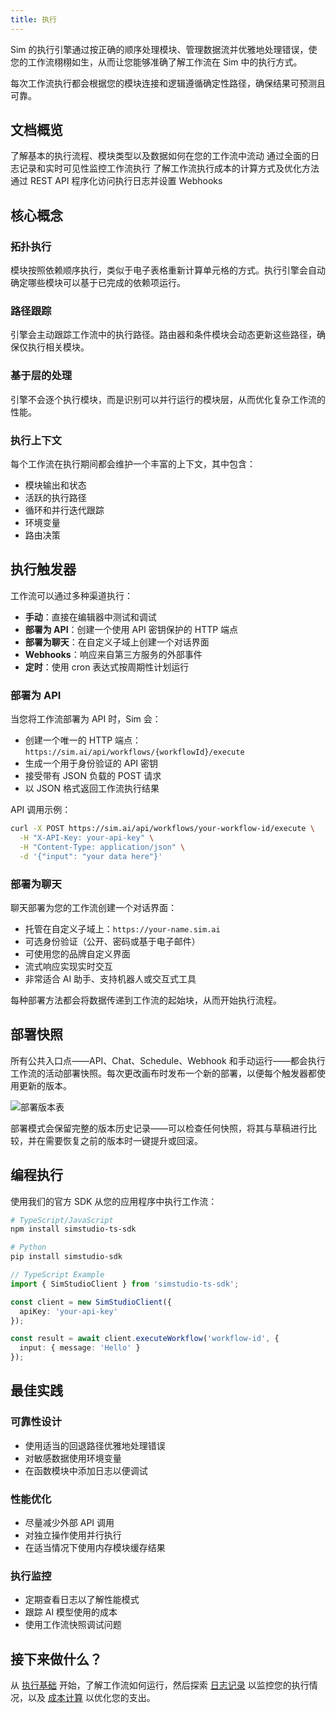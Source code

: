 ```yaml
---
title: 执行
---
```



Sim 的执行引擎通过按正确的顺序处理模块、管理数据流并优雅地处理错误，使您的工作流栩栩如生，从而让您能够准确了解工作流在 Sim 中的执行方式。

<Callout type="info">
  每次工作流执行都会根据您的模块连接和逻辑遵循确定性路径，确保结果可预测且可靠。
</Callout>

## 文档概览

<Cards>
  <Card title="执行基础" href="/execution/basics">
    了解基本的执行流程、模块类型以及数据如何在您的工作流中流动
  </Card>

  <Card title="日志记录" href="/execution/logging">
    通过全面的日志记录和实时可见性监控工作流执行
  </Card>
  
  <Card title="成本计算" href="/execution/costs">
    了解工作流执行成本的计算方式及优化方法
  </Card>
  
  <Card title="外部 API" href="/execution/api">
    通过 REST API 程序化访问执行日志并设置 Webhooks
  </Card>
</Cards>

## 核心概念

### 拓扑执行
模块按照依赖顺序执行，类似于电子表格重新计算单元格的方式。执行引擎会自动确定哪些模块可以基于已完成的依赖项运行。

### 路径跟踪
引擎会主动跟踪工作流中的执行路径。路由器和条件模块会动态更新这些路径，确保仅执行相关模块。

### 基于层的处理
引擎不会逐个执行模块，而是识别可以并行运行的模块层，从而优化复杂工作流的性能。

### 执行上下文
每个工作流在执行期间都会维护一个丰富的上下文，其中包含：
- 模块输出和状态
- 活跃的执行路径
- 循环和并行迭代跟踪
- 环境变量
- 路由决策

## 执行触发器

工作流可以通过多种渠道执行：

- **手动**：直接在编辑器中测试和调试
- **部署为 API**：创建一个使用 API 密钥保护的 HTTP 端点
- **部署为聊天**：在自定义子域上创建一个对话界面
- **Webhooks**：响应来自第三方服务的外部事件
- **定时**：使用 cron 表达式按周期性计划运行

### 部署为 API

当您将工作流部署为 API 时，Sim 会：
- 创建一个唯一的 HTTP 端点：`https://sim.ai/api/workflows/{workflowId}/execute`
- 生成一个用于身份验证的 API 密钥
- 接受带有 JSON 负载的 POST 请求
- 以 JSON 格式返回工作流执行结果

API 调用示例：

```bash
curl -X POST https://sim.ai/api/workflows/your-workflow-id/execute \
  -H "X-API-Key: your-api-key" \
  -H "Content-Type: application/json" \
  -d '{"input": "your data here"}'
```

### 部署为聊天

聊天部署为您的工作流创建一个对话界面：
- 托管在自定义子域上：`https://your-name.sim.ai`
- 可选身份验证（公开、密码或基于电子邮件）
- 可使用您的品牌自定义界面
- 流式响应实现实时交互
- 非常适合 AI 助手、支持机器人或交互式工具

每种部署方法都会将数据传递到工作流的起始块，从而开始执行流程。

## 部署快照

所有公共入口点——API、Chat、Schedule、Webhook 和手动运行——都会执行工作流的活动部署快照。每次更改画布时发布一个新的部署，以便每个触发器都使用更新的版本。

<div className='flex justify-center my-6'>
  <Image
    src='/static/execution/deployment-versions-light.png'
    alt='部署版本表'
    width={500}
    height={280}
    className='rounded-xl border border-border shadow-sm'
  />
</div>

部署模式会保留完整的版本历史记录——可以检查任何快照，将其与草稿进行比较，并在需要恢复之前的版本时一键提升或回滚。

## 编程执行

使用我们的官方 SDK 从您的应用程序中执行工作流：

```bash
# TypeScript/JavaScript
npm install simstudio-ts-sdk

# Python
pip install simstudio-sdk
```

```typescript
// TypeScript Example
import { SimStudioClient } from 'simstudio-ts-sdk';

const client = new SimStudioClient({ 
  apiKey: 'your-api-key' 
});

const result = await client.executeWorkflow('workflow-id', {
  input: { message: 'Hello' }
});
```

## 最佳实践

### 可靠性设计
- 使用适当的回退路径优雅地处理错误
- 对敏感数据使用环境变量
- 在函数模块中添加日志以便调试

### 性能优化
- 尽量减少外部 API 调用
- 对独立操作使用并行执行
- 在适当情况下使用内存模块缓存结果

### 执行监控
- 定期查看日志以了解性能模式
- 跟踪 AI 模型使用的成本
- 使用工作流快照调试问题

## 接下来做什么？

从 [执行基础](/execution/basics) 开始，了解工作流如何运行，然后探索 [日志记录](/execution/logging) 以监控您的执行情况，以及 [成本计算](/execution/costs) 以优化您的支出。

